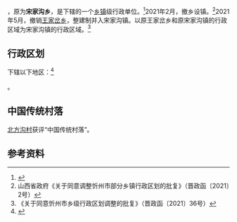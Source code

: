 {{中国乡级行政区|14/09/29/208/000
| 政府驻地 = 宋家沟村
}}

'''{{PAGENAMEBASE}}'''，原为'''宋家沟乡'''，是{{PRC admin/fullname|14/09/29/208/000|3}}下辖的一个[[乡镇|乡镇]]级行政单位。<ref>{{PRC admin/ref sgc|{{PRC admin/parent|14/09/29/208/000}}}}</ref>2021年2月，撤乡设镇。<ref>山西省政府《关于同意调整忻州市部分乡镇行政区划的批复》（晋政函〔2021〕2号）</ref>2021年5月，撤销[[王家岔乡|王家岔乡]]，整建制并入宋家沟镇。以原王家岔乡和原宋家沟镇的行政区域为宋家沟镇的行政区域。<ref>《关于同意忻州市乡级行政区划调整的批复》（晋政函〔2021〕36号）</ref>

== 行政区划 ==

{{PAGENAMEBASE}}下辖以下地区：<ref>{{PRC admin/ref sgc|14/09/29/208/000}}</ref>

{{PRC admin/children|14/09/29/208/000}}。

==中国传统村落==
[[北方沟村|北方沟村]]获评“中国传统村落”。

== 参考资料 ==

{{reflist}}

{{PRC admin/navcat|14/09/29/208/000}}